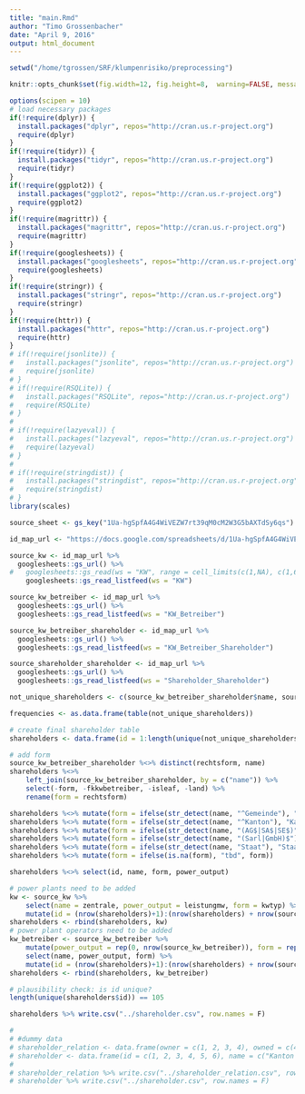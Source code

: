 ```yaml
---
title: "main.Rmd"
author: "Timo Grossenbacher"
date: "April 9, 2016"
output: html_document
---
```


```r

setwd("/home/tgrossen/SRF/klumpenrisiko/preprocessing")

knitr::opts_chunk$set(fig.width=12, fig.height=8,  warning=FALSE, message=FALSE)

options(scipen = 10)
# load necessary packages
if(!require(dplyr)) {
  install.packages("dplyr", repos="http://cran.us.r-project.org")
  require(dplyr)
}
if(!require(tidyr)) {
  install.packages("tidyr", repos="http://cran.us.r-project.org")
  require(tidyr)
}
if(!require(ggplot2)) {
  install.packages("ggplot2", repos="http://cran.us.r-project.org")
  require(ggplot2)
}
if(!require(magrittr)) {
  install.packages("magrittr", repos="http://cran.us.r-project.org")
  require(magrittr)
}
if(!require(googlesheets)) {
  install.packages("googlesheets", repos="http://cran.us.r-project.org")
  require(googlesheets)
}
if(!require(stringr)) {
  install.packages("stringr", repos="http://cran.us.r-project.org")
  require(stringr)
}
if(!require(httr)) {
  install.packages("httr", repos="http://cran.us.r-project.org")
  require(httr)
}
# if(!require(jsonlite)) {
#   install.packages("jsonlite", repos="http://cran.us.r-project.org")
#   require(jsonlite)
# }
# if(!require(RSQLite)) {
#   install.packages("RSQLite", repos="http://cran.us.r-project.org")
#   require(RSQLite)
# }
# 
# if(!require(lazyeval)) {
#   install.packages("lazyeval", repos="http://cran.us.r-project.org")
#   require(lazyeval)
# }
# 
# if(!require(stringdist)) {
#   install.packages("stringdist", repos="http://cran.us.r-project.org")
#   require(stringdist)
# }
library(scales)
```

```r

source_sheet <- gs_key("1Ua-hgSpfA4G4WiVEZW7rt39qM0cM2W3G5bAXTdSy6qs")

id_map_url <- "https://docs.google.com/spreadsheets/d/1Ua-hgSpfA4G4WiVEZW7rt39qM0cM2W3G5bAXTdSy6qs/pubhtml"

source_kw <- id_map_url %>%
  googlesheets::gs_url() %>%
#   googlesheets::gs_read(ws = "KW", range = cell_limits(c(1,NA), c(1,6)))
    googlesheets::gs_read_listfeed(ws = "KW")

source_kw_betreiber <- id_map_url %>%
  googlesheets::gs_url() %>%
  googlesheets::gs_read_listfeed(ws = "KW_Betreiber")

source_kw_betreiber_shareholder <- id_map_url %>%
  googlesheets::gs_url() %>%
  googlesheets::gs_read_listfeed(ws = "KW_Betreiber_Shareholder")

source_shareholder_shareholder <- id_map_url %>%
  googlesheets::gs_url() %>%
  googlesheets::gs_read_listfeed(ws = "Shareholder_Shareholder")

not_unique_shareholders <- c(source_kw_betreiber_shareholder$name, source_shareholder_shareholder$fkkwshakeholderownedid, source_shareholder_shareholder$nameownerid)

frequencies <- as.data.frame(table(not_unique_shareholders))

# create final shareholder table
shareholders <- data.frame(id = 1:length(unique(not_unique_shareholders)), name = unique(not_unique_shareholders), form = rep(NA, length(unique(not_unique_shareholders))), power_output = rep(0, length(unique(not_unique_shareholders))))

# add form
source_kw_betreiber_shareholder %<>% distinct(rechtsform, name)
shareholders %<>% 
    left_join(source_kw_betreiber_shareholder, by = c("name")) %>% 
    select(-form, -fkkwbetreiber, -isleaf, -land) %>% 
    rename(form = rechtsform) 

shareholders %<>% mutate(form = ifelse(str_detect(name, "^Gemeinde"), "Gemeinde", form))
shareholders %<>% mutate(form = ifelse(str_detect(name, "^Kanton"), "Kanton", form))
shareholders %<>% mutate(form = ifelse(str_detect(name, "(AG$|SA$|SE$)"), "AG", form))
shareholders %<>% mutate(form = ifelse(str_detect(name, "(Sarl|GmbH)$"), "GmbH", form))
shareholders %<>% mutate(form = ifelse(str_detect(name, "Staat"), "Staat", form))
shareholders %<>% mutate(form = ifelse(is.na(form), "tbd", form))

shareholders %<>% select(id, name, form, power_output)

# power plants need to be added
kw <- source_kw %>% 
    select(name = zentrale, power_output = leistungmw, form = kwtyp) %>% 
    mutate(id = (nrow(shareholders)+1):(nrow(shareholders) + nrow(source_kw)))
shareholders <- rbind(shareholders, kw)
# power plant operators need to be added
kw_betreiber <- source_kw_betreiber %>% 
    mutate(power_output = rep(0, nrow(source_kw_betreiber)), form = rep("Kraftwerksbetreiber", nrow(source_kw_betreiber))) %>% 
    select(name, power_output, form) %>% 
    mutate(id = (nrow(shareholders)+1):(nrow(shareholders) + nrow(source_kw_betreiber)))
shareholders <- rbind(shareholders, kw_betreiber)

# plausibility check: is id unique?
length(unique(shareholders$id)) == 105

shareholders %>% write.csv("../shareholder.csv", row.names = F)

# 
# #dummy data
# shareholder_relation <- data.frame(owner = c(1, 2, 3, 4), owned = c(4, 4, 5, 6), share = c(0.3, 0.7, 1, 1))
# shareholder <- data.frame(id = c(1, 2, 3, 4, 5, 6), name = c("Kanton Graubünden", "Gemeinde Zuoz", "Gemeinde S-chanf", "Axpo", "Alpiq", "KWO"), form = c("Kanton", "Gemeinde", "Gemeinde", "AG", "AG", "Kraftwerk"), power_output = c(rep(0,5), 4000))
# 
# shareholder_relation %>% write.csv("../shareholder_relation.csv", row.names = F)
# shareholder %>% write.csv("../shareholder.csv", row.names = F)

```



